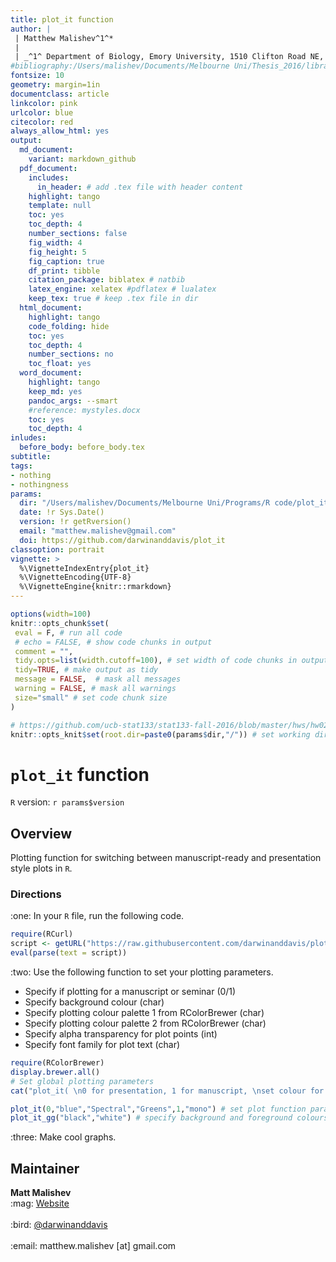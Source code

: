 ```yaml
---
title: plot_it function
author: |  
 | Matthew Malishev^1^*
 |  
 | _^1^ Department of Biology, Emory University, 1510 Clifton Road NE, Atlanta, GA, USA, 30322_
#bibliography:/Users/malishev/Documents/Melbourne Uni/Thesis_2016/library.bib
fontsize: 10
geometry: margin=1in
documentclass: article
linkcolor: pink
urlcolor: blue
citecolor: red
always_allow_html: yes
output:
  md_document: 
    variant: markdown_github
  pdf_document:
    includes:
      in_header: # add .tex file with header content
    highlight: tango
    template: null
    toc: yes
    toc_depth: 4
    number_sections: false
    fig_width: 4
    fig_height: 5
    fig_caption: true
    df_print: tibble 
    citation_package: biblatex # natbib
    latex_engine: xelatex #pdflatex # lualatex
    keep_tex: true # keep .tex file in dir 
  html_document:
    highlight: tango
    code_folding: hide
    toc: yes
    toc_depth: 4
    number_sections: no
    toc_float: yes
  word_document:
    highlight: tango
    keep_md: yes
    pandoc_args: --smart
    #reference: mystyles.docx
    toc: yes
    toc_depth: 4
inludes:
  before_body: before_body.tex
subtitle: 
tags:
- nothing
- nothingness
params: 
  dir: "/Users/malishev/Documents/Melbourne Uni/Programs/R code/plot_it"
  date: !r Sys.Date()
  version: !r getRversion()
  email: "matthew.malishev@gmail.com"
  doi: https://github.com/darwinanddavis/plot_it
classoption: portrait
vignette: >
  %\VignetteIndexEntry{plot_it}
  %\VignetteEncoding{UTF-8}
  %\VignetteEngine{knitr::rmarkdown}
---
```

<!-- This file is edited in README.Rmd -->

```r
options(width=100)
knitr::opts_chunk$set(
 eval = F, # run all code
 # echo = FALSE, # show code chunks in output 
 comment = "",
 tidy.opts=list(width.cutoff=100), # set width of code chunks in output
 tidy=TRUE, # make output as tidy
 message = FALSE,  # mask all messages
 warning = FALSE, # mask all warnings 
 size="small" # set code chunk size
)

# https://github.com/ucb-stat133/stat133-fall-2016/blob/master/hws/hw02-tables-ggplot.Rmd
knitr::opts_knit$set(root.dir=paste0(params$dir,"/")) # set working dir
```

# `plot_it` function    

`R` version: `r params$version`    

\newpage      

## Overview
Plotting function for switching between manuscript-ready and presentation style plots in `R`.    

### Directions
:one: In your `R` file, run the following code.  

```r
require(RCurl)
script <- getURL("https://raw.githubusercontent.com/darwinanddavis/plot_it/master/plot_it.R", ssl.verifypeer = FALSE)
eval(parse(text = script))
```  

:two: Use the following function to set your plotting parameters.  

- Specify if plotting for a manuscript or seminar (0/1)  
- Specify background colour (char)  
- Specify plotting colour palette 1 from RColorBrewer (char)  
- Specify plotting colour palette 2 from RColorBrewer (char)  
- Specify alpha transparency for plot points (int)  
- Specify font family for plot text (char)  

```r
require(RColorBrewer)
display.brewer.all()
# Set global plotting parameters
cat("plot_it( \n0 for presentation, 1 for manuscript, \nset colour for background, \nset colour palette 1. use 'display.brewer.all()', \nset colour palette 2. use 'display.brewer.all()', \nset alpha for colour transperancy, \nset font style \n)")

plot_it(0,"blue","Spectral","Greens",1,"mono") # set plot function params       
plot_it_gg("black","white") # specify background and foreground colours   
```  

:three: Make cool graphs.  

## Maintainer  

**Matt Malishev**
\      
:mag: [Website](https://www.researchgate.net/profile/Matt_Malishev)  
\    
:bird: [@darwinanddavis](https://twitter.com/darwinanddavis)  
\    
:email: matthew.malishev [at] gmail.com  
\    